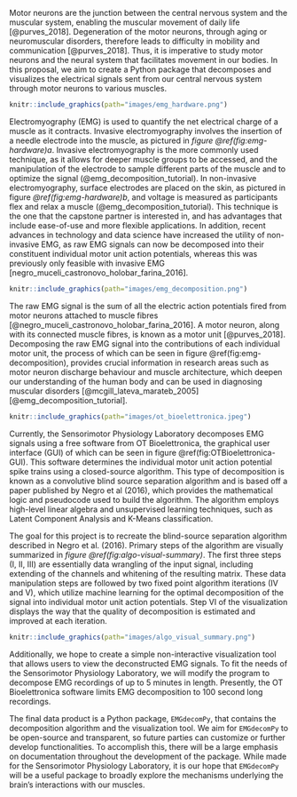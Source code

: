 Motor neurons are the junction between the central nervous system and the muscular system, enabling the muscular movement of daily life [@purves_2018]. Degeneration of the motor neurons, through aging or neuromuscular disorders, therefore leads to difficulty in mobility and communication [@purves_2018]. Thus, it is imperative to study motor neurons and the neural system that facilitates movement in our bodies. In this proposal, we aim to create a Python package that decomposes and visualizes the electrical signals sent from our central nervous system through motor neurons to various muscles.

```r
knitr::include_graphics(path="images/emg_hardware.png")
```

Electromyography (EMG) is used to quantify the net electrical charge of a muscle as it contracts. Invasive electromyography involves the insertion of a needle electrode into the muscle, as pictured in *figure \@ref(fig:emg-hardware)a*. Invasive electromyography is the more commonly used technique, as it allows for deeper muscle groups to be accessed, and the manipulation of the electrode to sample different parts of the muscle and to optimize the signal (@emg_decomposition_tutorial). In non-invasive electromyography, surface electrodes are placed on the skin, as pictured in figure *\@ref(fig:emg-hardware)b*, and voltage is measured as participants flex and relax a muscle (@emg_decomposition_tutorial). This technique is the one that the capstone partner is interested in, and has advantages that include ease-of-use and more flexible applications. In addition, recent advances in technology and data science have increased the utility of non-invasive EMG, as raw EMG signals can now be decomposed into their constituent individual motor unit action potentials, whereas this was previously only feasible with invasive EMG [negro_muceli_castronovo_holobar_farina_2016].

```r
knitr::include_graphics(path="images/emg_decomposition.png")
```

The raw EMG signal is the sum of all the electric action potentials fired from motor neurons attached to muscle fibres [@negro_muceli_castronovo_holobar_farina_2016]. A motor neuron, along with its connected muscle fibres, is known as a motor unit [@purves_2018]. Decomposing the raw EMG signal into the contributions of each individual motor unit, the process of which can be seen in figure \@ref(fig:emg-decomposition), provides crucial information in research areas such as motor neuron discharge behaviour and muscle architecture, which deepen our understanding of the human body and can be used in diagnosing muscular disorders [@mcgill_lateva_marateb_2005][@emg_decomposition_tutorial].

```r
knitr::include_graphics(path="images/ot_bioelettronica.jpeg")
```

Currently, the Sensorimotor Physiology Laboratory decomposes EMG signals using a free software from OT Bioelettronica, the graphical user interface (GUI) of which can be seen in figure \@ref(fig:OTBioelettronica-GUI). This software determines the individual motor unit action potential spike trains using a closed-source algorithm. This type of decomposition is known as a convolutive blind source separation algorithm and is based off a paper published by Negro et al (2016), which provides the mathematical logic and pseudocode used to build the algorithm. The algorithm employs high-level linear algebra and unsupervised learning techniques, such as Latent Component Analysis and K-Means classification.

The goal for this project is to recreate the blind-source separation algorithm described in Negro et al. (2016). Primary steps of the algorithm are visually summarized in *figure \@ref(fig:algo-visual-summary)*. The first three steps (I, II, III) are essentially data wrangling of the input signal, including extending of the channels and whitening of the resulting matrix. These data manipulation steps are followed by two fixed point algorithm iterations (IV and V), which utilize machine learning for the optimal decomposition of the signal into individual motor unit action potentials. Step VI of the visualization displays the way that the quality of decomposition is estimated and improved at each iteration.

```r
knitr::include_graphics(path="images/algo_visual_summary.png")
```

Additionally, we hope to create a simple non-interactive visualization tool that allows users to view the deconstructed EMG signals. To fit the needs of the Sensorimotor Physiology Laboratory, we will modify the program to decompose EMG recordings of up to 5 minutes in length. Presently, the OT Bioelettronica software limits EMG decomposition to 100 second long recordings.

The final data product is a Python package, `EMGdecomPy`, that contains the decomposition algorithm and the visualization tool. We aim for `EMGdecomPy` to be open-source and transparent, so future parties can customize or further develop functionalities. To accomplish this, there will be a large emphasis on documentation throughout the development of the package. While made for the Sensorimotor Physiology Laboratory, it is our hope that `EMGdecomPy` will be a useful package to broadly explore the mechanisms underlying the brain's interactions with our muscles.
